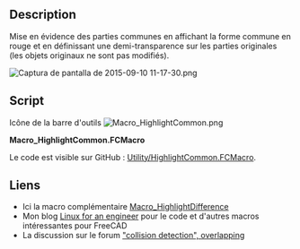 <languages/>

{{Macro/fr
|Name=HightlightCommon
|Name/fr=HightlightCommon
|Icon=Macro_HighlightCommon.png
|Description=Mise en évidence des parties communes en affichant la forme commune en rouge et en définissant une demi-transparence sur les parties originales (les objets originaux ne sont pas modifiés).
|Author=JMG
|Version=2.3.2
|Date=2021-07-01
|FCVersion=0.17 et au dessus
|Download=[https://wiki.freecad.org/images/8/85/Macro_HighlightCommon.png Icône de la barre d'outils]
}}

==Description==

Mise en évidence des parties communes en affichant la forme commune en rouge et en définissant une demi-transparence sur les parties originales (les objets originaux ne sont pas modifiés).

{{Codeextralink|https://raw.githubusercontent.com/FreeCAD/FreeCAD-macros/master/Utility/HighlightCommon.FCMacro}}

[[File:Captura de pantalla de 2015-09-10 11-17-30.png|Captura de pantalla de 2015-09-10 11-17-30.png]]
{{Caption|Volume commun des objets selectionnés}}

==Script==

Icône de la barre d'outils [[Image:Macro_HighlightCommon.png]]

'''Macro_HighlightCommon.FCMacro'''

Le code est visible sur GitHub : [https://github.com/FreeCAD/FreeCAD-macros/blob/master/Utility/HighlightCommon.FCMacro Utility/HighlightCommon.FCMacro].

<span id="Links"></span>
==Liens==

* Ici la macro complémentaire [[Macro_HighlightDifference/fr|Macro_HighlightDifference]]
* Mon blog [http://linuxforanengineer.blogspot.com.es/ Linux for an engineer] pour le code et d'autres macros intéressantes pour FreeCAD
* La discussion sur le forum [http://forum.freecadweb.org/viewtopic.php?f=22&t=12426 "collision detection", overlapping]